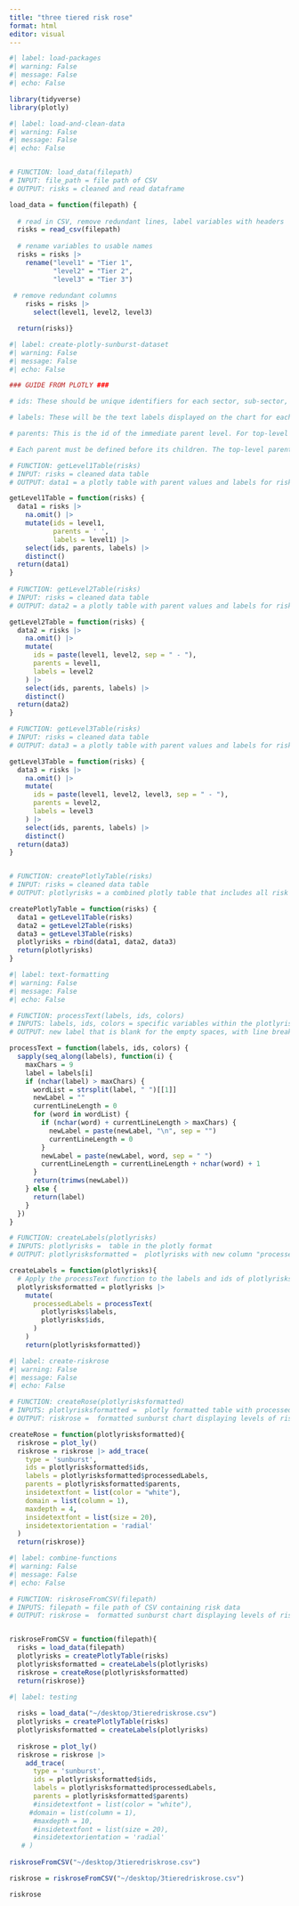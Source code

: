 ```yaml
---
title: "three tiered risk rose"
format: html
editor: visual
---
```


```r
#| label: load-packages
#| warning: False
#| message: False
#| echo: False

library(tidyverse)
library(plotly)
```

```r
#| label: load-and-clean-data
#| warning: False
#| message: False
#| echo: False


# FUNCTION: load_data(filepath) 
# INPUT: file_path = file path of CSV
# OUTPUT: risks = cleaned and read dataframe

load_data = function(filepath) {
  
  # read in CSV, remove redundant lines, label variables with headers 
  risks = read_csv(filepath)
    
  # rename variables to usable names 
  risks = risks |>  
    rename("level1" = "Tier 1",
           "level2" = "Tier 2", 
           "level3" = "Tier 3")
  
 # remove redundant columns 
    risks = risks |>
      select(level1, level2, level3)

  return(risks)}
```

```r
#| label: create-plotly-sunburst-dataset
#| warning: False
#| message: False
#| echo: False

### GUIDE FROM PLOTLY ###

# ids: These should be unique identifiers for each sector, sub-sector, and individual component of your chart. In the case of a 4-ring chart, each id will correspond to an entry in the fourth ring, with unique concatenations of the previous levels.

# labels: These will be the text labels displayed on the chart for each id.

# parents: This is the id of the immediate parent level. For top-level entries, this will be blank.

# Each parent must be defined before its children. The top-level parent should have no parent id (it can be an empty string)

# FUNCTION: getLevel1Table(risks)
# INPUT: risks = cleaned data table 
# OUTPUT: data1 = a plotly table with parent values and labels for risk level 1

getLevel1Table = function(risks) {
  data1 = risks |>
    na.omit() |>
    mutate(ids = level1,
           parents = ' ',
           labels = level1) |>
    select(ids, parents, labels) |>
    distinct()
  return(data1)
}
  
# FUNCTION: getLevel2Table(risks)
# INPUT: risks = cleaned data table 
# OUTPUT: data2 = a plotly table with parent values and labels for risk level 2

getLevel2Table = function(risks) {
  data2 = risks |>
    na.omit() |>
    mutate(
      ids = paste(level1, level2, sep = " - "),
      parents = level1,
      labels = level2
    ) |>
    select(ids, parents, labels) |>
    distinct()
  return(data2)
}

# FUNCTION: getLevel3Table(risks)
# INPUT: risks = cleaned data table 
# OUTPUT: data3 = a plotly table with parent values and labels for risk level 3

getLevel3Table = function(risks) {
  data3 = risks |>
    na.omit() |>
    mutate(
      ids = paste(level1, level2, level3, sep = " - "),
      parents = level2,
      labels = level3
    ) |>
    select(ids, parents, labels) |>
    distinct()
  return(data3)
}


# FUNCTION: createPlotlyTable(risks)
# INPUT: risks = cleaned data table
# OUTPUT: plotlyrisks = a combined plotly table that includes all risk levels with colors

createPlotlyTable = function(risks) {
  data1 = getLevel1Table(risks)
  data2 = getLevel2Table(risks)
  data3 = getLevel3Table(risks)
  plotlyrisks = rbind(data1, data2, data3)
  return(plotlyrisks)
}
```

```r
#| label: text-formatting
#| warning: False
#| message: False
#| echo: False

# FUNCTION: processText(labels, ids, colors)
# INPUTS: labels, ids, colors = specific variables within the plotlyrisks table  
# OUTPUT: new label that is blank for the empty spaces, with line breaks every 9-characters for the inner rings, and line breaks every 15-characters for the outer rings

processText = function(labels, ids, colors) {
  sapply(seq_along(labels), function(i) {
    maxChars = 9
    label = labels[i]
    if (nchar(label) > maxChars) {
      wordList = strsplit(label, " ")[[1]]
      newLabel = ""
      currentLineLength = 0
      for (word in wordList) {
        if (nchar(word) + currentLineLength > maxChars) {
          newLabel = paste(newLabel, "\n", sep = "")
          currentLineLength = 0
        }
        newLabel = paste(newLabel, word, sep = " ")
        currentLineLength = currentLineLength + nchar(word) + 1
      }
      return(trimws(newLabel))
    } else {
      return(label)
    }
  })
}

# FUNCTION: createLabels(plotlyrisks)
# INPUTS: plotlyrisks =  table in the plotly format   
# OUTPUT: plotlyrisksformatted =  plotlyrisks with new column "processed labels" that includes text breaks and empty strings in the correct places

createLabels = function(plotlyrisks){
  # Apply the processText function to the labels and ids of plotlyrisks
  plotlyrisksformatted = plotlyrisks |>
    mutate(
      processedLabels = processText(
        plotlyrisks$labels,
        plotlyrisks$ids,
      )
    )
    return(plotlyrisksformatted)}  

```

```r
#| label: create-riskrose
#| warning: False
#| message: False
#| echo: False

# FUNCTION: createRose(plotlyrisksformatted)
# INPUTS: plotlyrisksformatted =  plotly formatted table with processed labels column   
# OUTPUT: riskrose =  formatted sunburst chart displaying levels of risks 

createRose = function(plotlyrisksformatted){
  riskrose = plot_ly()
  riskrose = riskrose |> add_trace(
    type = 'sunburst',
    ids = plotlyrisksformatted$ids,
    labels = plotlyrisksformatted$processedLabels,
    parents = plotlyrisksformatted$parents,
    insidetextfont = list(color = "white"),
    domain = list(column = 1),
    maxdepth = 4,
    insidetextfont = list(size = 20),
    insidetextorientation = 'radial'
  )
  return(riskrose)}
```

```r
#| label: combine-functions
#| warning: False
#| message: False
#| echo: False

# FUNCTION: riskroseFromCSV(filepath)
# INPUTS: filepath = file path of CSV containing risk data
# OUTPUT: riskrose =  formatted sunburst chart displaying levels of risks 


riskroseFromCSV = function(filepath){
  risks = load_data(filepath) 
  plotlyrisks = createPlotlyTable(risks)
  plotlyrisksformatted = createLabels(plotlyrisks)
  riskrose = createRose(plotlyrisksformatted)
  return(riskrose)}

```

```r
#| label: testing 
  
  risks = load_data("~/desktop/3tieredriskrose.csv") 
  plotlyrisks = createPlotlyTable(risks)
  plotlyrisksformatted = createLabels(plotlyrisks)
  
  riskrose = plot_ly()
  riskrose = riskrose |>
    add_trace(
      type = 'sunburst',
      ids = plotlyrisksformatted$ids,
      labels = plotlyrisksformatted$processedLabels,
      parents = plotlyrisksformatted$parents)
      #insidetextfont = list(color = "white"),
     #domain = list(column = 1),
      #maxdepth = 10,
      #insidetextfont = list(size = 20),
      #insidetextorientation = 'radial'
   # )
  
riskroseFromCSV("~/desktop/3tieredriskrose.csv") 

riskrose = riskroseFromCSV("~/desktop/3tieredriskrose.csv") 

riskrose

```
